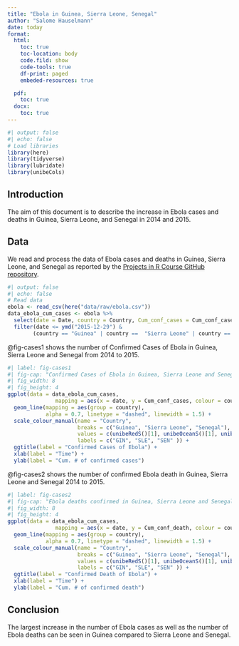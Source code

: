 ```yaml
---
title: "Ebola in Guinea, Sierra Leone, Senegal"
author: "Salome Hauselmann"
date: today
format: 
  html:
    toc: true
    toc-location: body
    code.fild: show
    code-tools: true
    df-print: paged
    embeded-resources: true

  pdf: 
    toc: true
  docx: 
    toc: true
---
```


```r
#| output: false
#| echo: false
# Load libraries
library(here)
library(tidyverse)
library(lubridate)
library(unibeCols)
```

## Introduction

The aim of this document is to describe the increase in Ebola cases and deaths in Guinea, Sierra Leone, and Senegal in 2014 and 2015.

## Data

We read and process the data of Ebola cases and deaths in Guinea, Sierra Leone, and Senegal as reported by the [Projects in R Course GitHub repository](https://github.com/ISPMBern/projects-in-R).

```r
#| output: false
#| echo: false
# Read data
ebola <- read_csv(here("data/raw/ebola.csv"))
data_ebola_cum_cases <- ebola %>% 
  select(date = Date, country = Country, Cum_conf_cases = Cum_conf_cases, Cum_conf_death = Cum_conf_death) %>% 
  filter(date <= ymd("2015-12-29") & 
        (country == "Guinea" | country ==  "Sierra Leone" | country == "Senegal"))
```

@fig-cases1 shows the number of Confirmed Cases of Ebola in Guinea, Sierra Leone and Senegal from 2014 to 2015.

```r
#| label: fig-cases1
#| fig-cap: "Confirmed Cases of Ebola in Guinea, Sierra Leone and Senegal."
#| fig_width: 8
#| fig_height: 4
ggplot(data = data_ebola_cum_cases, 
               mapping = aes(x = date, y = Cum_conf_cases, colour = country)) + 
  geom_line(mapping = aes(group = country), 
            alpha = 0.7, linetype = "dashed", linewidth = 1.5) +
  scale_colour_manual(name = "Country",
                      breaks = c("Guinea", "Sierra Leone", "Senegal"),
                      values = c(unibeRedS()[1], unibeOceanS()[1], unibeMustardS()[1]),
                      labels = c("GIN", "SLE", "SEN" )) +
  ggtitle(label = "Confirmed Cases of Ebola") +
  xlab(label = "Time") +
  ylab(label = "Cum. # of confirmed cases")
```

@fig-cases2 shows the number of confirmed Ebola death in Guinea, Sierra Leone and Senegal 2014 to 2015.

```r
#| label: fig-cases2
#| fig-cap: "Ebola deaths confirmed in Guinea, Sierra Leone and Senegal."
#| fig_width: 8
#| fig_height: 4
ggplot(data = data_ebola_cum_cases, 
               mapping = aes(x = date, y = Cum_conf_death, colour = country)) + 
  geom_line(mapping = aes(group = country), 
            alpha = 0.7, linetype = "dashed", linewidth = 1.5) +
  scale_colour_manual(name = "Country",
                      breaks = c("Guinea", "Sierra Leone", "Senegal"),
                      values = c(unibeRedS()[1], unibeOceanS()[1], unibeMustardS()[1]),
                      labels = c("GIN", "SLE", "SEN" )) +
  ggtitle(label = "Confirmed Death of Ebola") +
  xlab(label = "Time") +
  ylab(label = "Cum. # of confirmed death")
```


## Conclusion

The largest increase in the number of Ebola cases as well as the number of Ebola deaths can be seen in Guinea compared to Sierra Leone and Senegal.

